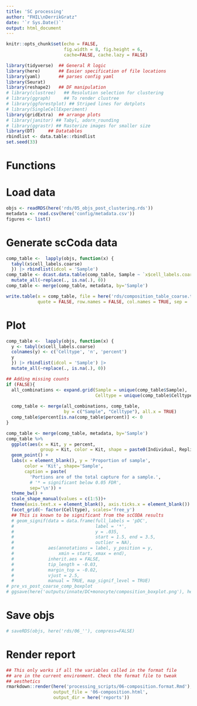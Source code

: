 ```yaml
---
title: 'SC processing'
author: "FHIL\nDerrikGratz"
date: '`r Sys.Date()`'
output: html_document
---
```


```r
knitr::opts_chunk$set(echo = FALSE,
                      fig.width = 8, fig.height = 6,
                      cache=FALSE, cache.lazy = FALSE) 

library(tidyverse)  ## General R logic
library(here)       ## Easier specification of file locations
library(yaml)       ## parses config yaml
library(Seurat)
library(reshape2)   ## DF manipulation
# library(clustree)   ## Resolution selection for clustering
# library(ggraph)     ## To render clustree
# library(ggforestplot) ## Striped lines for dotplots
# library(SingleCellExperiment)
library(gridExtra)  ## arrange plots
# library(janitor) ## Tabyl, adorn_rounding
# library(ggrastr) ## Rasterize images for smaller size
library(DT)     ## Datatables
rbindlist <- data.table::rbindlist
set.seed(33)
```

# Functions

# Load data

```r
objs <- readRDS(here('rds/05_objs_post_clustering.rds'))
metadata <- read.csv(here('config/metadata.csv'))
figures <- list()
```

# Generate scCoda data

```r
comp_table <-  lapply(objs, function(x) {
  tabyl(x$cell_labels.coarse)
  }) |> rbindlist(idcol = 'Sample') 
comp_table <- dcast.data.table(comp_table, Sample ~ `x$cell_labels.coarse`, value.var = 'n') %>%
  mutate_all(~replace(., is.na(.), 0)) 
comp_table <- merge(comp_table, metadata, by='Sample')

write.table(x = comp_table, file = here('rds/composition_table_coarse.txt'),
            quote = FALSE, row.names = FALSE, col.names = TRUE, sep = '\t')
```

# Plot

```r
comp_table <-  lapply(objs, function(x) {
  y <- tabyl(x$cell_labels.coarse)
  colnames(y) <- c('Celltype', 'n', 'percent')
  y
  }) |> rbindlist(idcol = 'Sample') |>
  mutate_all(~replace(., is.na(.), 0)) 

## Adding missing counts
if (FALSE){
  all_combinations <- expand.grid(Sample = unique(comp_table$Sample),
                                  Celltype = unique(comp_table$Celltype))
  
  comp_table <- merge(all_combinations, comp_table,
                      by = c("Sample", "Celltype"), all.x = TRUE)
  comp_table$percent[is.na(comp_table$percent)] <- 0
}

comp_table <- merge(comp_table, metadata, by='Sample')
comp_table %>%
  ggplot(aes(x = Kit, y = percent,
             group = Kit, color = Kit, shape = paste0(Individual, Replicate))) + 
  geom_point() +
  labs(x = element_blank(), y = 'Proportion of sample',
       color = 'Kit', shape='Sample',
       caption = paste(
         'Portions are of the total capture for a sample.',
         # '* = significant below 0.05 FDR',
         sep='\n')) +
  theme_bw() +
  scale_shape_manual(values = c(1:5))+ 
  theme(axis.text.x = element_blank(), axis.ticks.x = element_blank()) +
  facet_grid(~ factor(Celltype), scales='free_y')
  ## This is known to be significant from the scCODA results
  # geom_signif(data = data.frame(full_labels = 'pDC',
  #                               label = '*',
  #                               y = .035,
  #                               start = 1.5, end = 3.5,
  #                               outlier = NA),
  #             aes(annotations = label, y_position = y,
  #                 xmin = start, xmax = end),
  #             inherit.aes = FALSE,
  #             tip_length = -0.03,
  #             margin_top = -0.02,
  #             vjust = 2.5,
  #             manual = TRUE, map_signif_level = TRUE)
# pre_vs_post_coarse_comp_boxplot
# ggsave(here('outputs/innate/DC+monocyte/composition_boxplot.png'), height = 4, width = 15)
```

# Save objs

```r
# saveRDS(objs, here('rds/06_''), compress=FALSE)
```

# Render report

```r
## This only works if all the variables called in the format file 
## are in the current environment. Check the format file to tweak
## aesthetics 
rmarkdown::render(here('processing_scripts/06-composition.format.Rmd'),
                  output_file = '06-composition.html',
                  output_dir = here('reports'))
```
